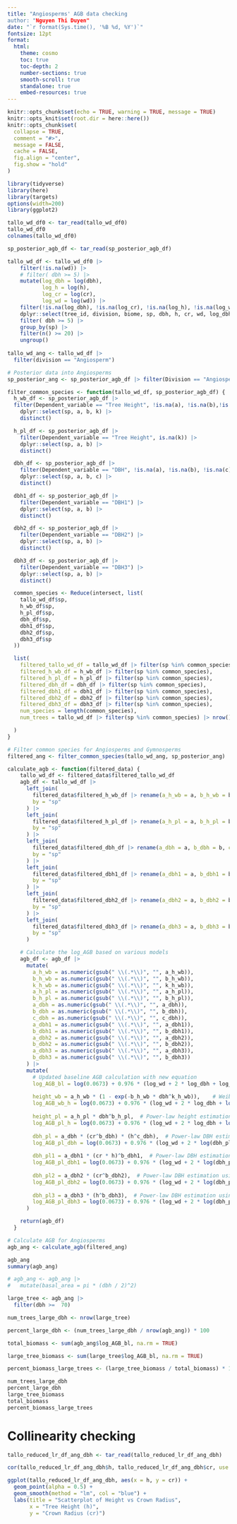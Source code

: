 ```yaml
---
title: "Angiosperms' AGB data checking
author: "Nguyen Thi Duyen"
date: "`r format(Sys.time(), '%B %d, %Y')`"
fontsize: 12pt
format:
  html:
    theme: cosmo
    toc: true
    toc-depth: 2
    number-sections: true
    smooth-scroll: true
    standalone: true
    embed-resources: true
---
```


```r
knitr::opts_chunk$set(echo = TRUE, warning = TRUE, message = TRUE)
knitr::opts_knit$set(root.dir = here::here())
knitr::opts_chunk$set(
  collapse = TRUE,
  comment = "#>",
  message = FALSE,
  cache = FALSE,
  fig.align = "center",
  fig.show = "hold"
)

```

```r
library(tidyverse)
library(here)
library(targets)
options(width=200)
library(ggplot2)
```

```r
tallo_wd_df0 <- tar_read(tallo_wd_df0)
tallo_wd_df0
colnames(tallo_wd_df0)

sp_posterior_agb_df <- tar_read(sp_posterior_agb_df)

tallo_wd_df <- tallo_wd_df0 |>
    filter(!is.na(wd)) |>
    # filter( dbh >= 5) |>
    mutate(log_dbh = log(dbh),
           log_h = log(h),
           log_cr = log(cr),
           log_wd = log(wd)) |>
    filter(!is.na(log_dbh), !is.na(log_cr), !is.na(log_h), !is.na(log_wd)) |>
    dplyr::select(tree_id, division, biome, sp, dbh, h, cr, wd, log_dbh, log_h, log_cr, log_wd) |>
    filter( dbh >= 5) |>
    group_by(sp) |>
    filter(n() >= 20) |>
    ungroup()
  
tallo_wd_ang <- tallo_wd_df |>
  filter(division == "Angiosperm")

# Posterior data into Angiosperms
sp_posterior_ang <- sp_posterior_agb_df |> filter(Division == "Angiosperm")

filter_common_species <- function(tallo_wd_df, sp_posterior_agb_df) {
  h_wb_df <- sp_posterior_agb_df |>
  filter(Dependent_variable == "Tree Height", !is.na(a), !is.na(b),!is.na(k)) |>
    dplyr::select(sp, a, b, k) |>
    distinct()

  h_pl_df <- sp_posterior_agb_df |>
    filter(Dependent_variable == "Tree Height", is.na(k)) |>
    dplyr::select(sp, a, b) |>
    distinct()

  dbh_df <- sp_posterior_agb_df |>
    filter(Dependent_variable == "DBH", !is.na(a), !is.na(b), !is.na(c)) |>
    dplyr::select(sp, a, b, c) |>
    distinct()

  dbh1_df <- sp_posterior_agb_df |>
    filter(Dependent_variable == "DBH1") |>
    dplyr::select(sp, a, b) |>
    distinct()

  dbh2_df <- sp_posterior_agb_df |>
    filter(Dependent_variable == "DBH2") |>
    dplyr::select(sp, a, b) |>
    distinct()

  dbh3_df <- sp_posterior_agb_df |>
    filter(Dependent_variable == "DBH3") |>
    dplyr::select(sp, a, b) |>
    distinct()

  common_species <- Reduce(intersect, list(
    tallo_wd_df$sp,
    h_wb_df$sp,
    h_pl_df$sp,
    dbh_df$sp,
    dbh1_df$sp,
    dbh2_df$sp,
    dbh3_df$sp
  ))

  list(
    filtered_tallo_wd_df = tallo_wd_df |> filter(sp %in% common_species),
    filtered_h_wb_df = h_wb_df |> filter(sp %in% common_species),
    filtered_h_pl_df = h_pl_df |> filter(sp %in% common_species),
    filtered_dbh_df = dbh_df |> filter(sp %in% common_species),
    filtered_dbh1_df = dbh1_df |> filter(sp %in% common_species),
    filtered_dbh2_df = dbh2_df |> filter(sp %in% common_species),
    filtered_dbh3_df = dbh3_df |> filter(sp %in% common_species),
    num_species = length(common_species),
    num_trees = tallo_wd_df |> filter(sp %in% common_species) |> nrow()

  )
}

# Filter common species for Angiosperms and Gymnosperms
filtered_ang <- filter_common_species(tallo_wd_ang, sp_posterior_ang)

calculate_agb <- function(filtered_data) {
    tallo_wd_df <- filtered_data$filtered_tallo_wd_df
    agb_df <- tallo_wd_df |>
      left_join(
        filtered_data$filtered_h_wb_df |> rename(a_h_wb = a, b_h_wb = b, k_h_wb = k),
        by = "sp"
      ) |>
      left_join(
        filtered_data$filtered_h_pl_df |> rename(a_h_pl = a, b_h_pl = b),
        by = "sp"
      ) |>
      left_join(
        filtered_data$filtered_dbh_df |> rename(a_dbh = a, b_dbh = b, c_dbh = c),
        by = "sp"
      ) |>
      left_join(
        filtered_data$filtered_dbh1_df |> rename(a_dbh1 = a, b_dbh1 = b),
        by = "sp"
      ) |>
      left_join(
        filtered_data$filtered_dbh2_df |> rename(a_dbh2 = a, b_dbh2 = b),
        by = "sp"
      ) |>
      left_join(
        filtered_data$filtered_dbh3_df |> rename(a_dbh3 = a, b_dbh3 = b),
        by = "sp"
      )

    # Calculate the log_AGB based on various models
    agb_df <- agb_df |>
      mutate(
        a_h_wb = as.numeric(gsub(" \\(.*\\)", "", a_h_wb)),
        b_h_wb = as.numeric(gsub(" \\(.*\\)", "", b_h_wb)),
        k_h_wb = as.numeric(gsub(" \\(.*\\)", "", k_h_wb)),
        a_h_pl = as.numeric(gsub(" \\(.*\\)", "", a_h_pl)),
        b_h_pl = as.numeric(gsub(" \\(.*\\)", "", b_h_pl)),
        a_dbh = as.numeric(gsub(" \\(.*\\)", "", a_dbh)),
        b_dbh = as.numeric(gsub(" \\(.*\\)", "", b_dbh)),
        c_dbh = as.numeric(gsub(" \\(.*\\)", "", c_dbh)),
        a_dbh1 = as.numeric(gsub(" \\(.*\\)", "", a_dbh1)),
        b_dbh1 = as.numeric(gsub(" \\(.*\\)", "", b_dbh1)),
        a_dbh2 = as.numeric(gsub(" \\(.*\\)", "", a_dbh2)),
        b_dbh2 = as.numeric(gsub(" \\(.*\\)", "", b_dbh2)),
        a_dbh3 = as.numeric(gsub(" \\(.*\\)", "", a_dbh3)),
        b_dbh3 = as.numeric(gsub(" \\(.*\\)", "", b_dbh3))
      ) |>
      mutate(
        # Updated baseline AGB calculation with new equation
        log_AGB_bl = log(0.0673) + 0.976 * (log_wd + 2 * log_dbh + log_h),
        
        height_wb = a_h_wb * (1 - exp(-b_h_wb * dbh^k_h_wb)),    # Weibull-based height estimation
        log_AGB_wb_h = log(0.0673) + 0.976 * (log_wd + 2 * log_dbh + log(height_wb)),  # Biomass from Weibull height
        
        height_pl = a_h_pl * dbh^b_h_pl,  # Power-law height estimation
        log_AGB_pl_h = log(0.0673) + 0.976 * (log_wd + 2 * log_dbh + log(height_pl)),  # Biomass from Power-law height
        
        dbh_pl = a_dbh * (cr^b_dbh) * (h^c_dbh),  # Power-law DBH estimation using CR and H
        log_AGB_pl_dbh = log(0.0673) + 0.976 * (log_wd + 2 * log(dbh_pl) + log_h),  # Biomass from Power-law DBH
        
        dbh_pl1 = a_dbh1 * (cr * h)^b_dbh1,  # Power-law DBH estimation using CR*H
        log_AGB_pl_dbh1 = log(0.0673) + 0.976 * (log_wd + 2 * log(dbh_pl1) + log_h),  # Biomass from Power-law DBH1
        
        dbh_pl2 = a_dbh2 * (cr^b_dbh2),  # Power-law DBH estimation using CR only
        log_AGB_pl_dbh2 = log(0.0673) + 0.976 * (log_wd + 2 * log(dbh_pl2) + log_h),  # Biomass from Power-law DBH2
        
        dbh_pl3 = a_dbh3 * (h^b_dbh3),  # Power-law DBH estimation using H only
        log_AGB_pl_dbh3 = log(0.0673) + 0.976 * (log_wd + 2 * log(dbh_pl3) + log_h)  # Biomass from Power-law DBH3
      )

    return(agb_df)
  }

# Calculate AGB for Angiosperms
agb_ang <- calculate_agb(filtered_ang)

```

```r
agb_ang
summary(agb_ang)

# agb_ang <- agb_ang |>
#   mutate(basal_area = pi * (dbh / 2)^2)

large_tree <- agb_ang |>
  filter(dbh >=  70)

num_trees_large_dbh <- nrow(large_tree)

percent_large_dbh <- (num_trees_large_dbh / nrow(agb_ang)) * 100

total_biomass <- sum(agb_ang$log_AGB_bl, na.rm = TRUE)

large_tree_biomass <- sum(large_tree$log_AGB_bl, na.rm = TRUE)

percent_biomass_large_trees <- (large_tree_biomass / total_biomass) * 100

num_trees_large_dbh
percent_large_dbh
large_tree_biomass
total_biomass
percent_biomass_large_trees


```

# Collinearity checking

```r
tallo_reduced_lr_df_ang_dbh <- tar_read(tallo_reduced_lr_df_ang_dbh)

cor(tallo_reduced_lr_df_ang_dbh$h, tallo_reduced_lr_df_ang_dbh$cr, use = "complete.obs")

ggplot(tallo_reduced_lr_df_ang_dbh, aes(x = h, y = cr)) +
  geom_point(alpha = 0.5) +
  geom_smooth(method = "lm", col = "blue") +
  labs(title = "Scatterplot of Height vs Crown Radius",
       x = "Tree Height (h)",
       y = "Crown Radius (cr)")

```